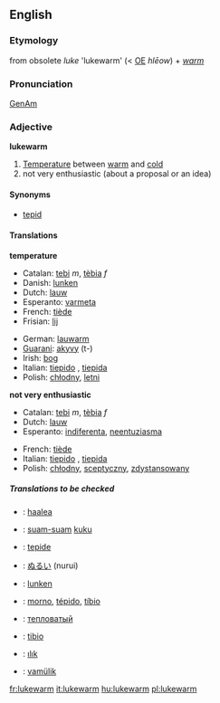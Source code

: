 ==English==

=== Etymology ===
from obsolete ''luke'' 'lukewarm' (< [[w:Old English|OE]] ''hl&#275;ow'') + ''[[warm]]''

=== Pronunciation ===
[[w:General American|GenAm]] {{IPA|[&#716;luk&#712;w&#596;&#633;m]}}

=== Adjective ===
'''lukewarm'''

# [[Temperature]] between [[warm]] and [[cold]]
# not very enthusiastic (about a proposal or an idea)

==== Synonyms ====
*[[tepid]]

==== Translations ====
'''temperature'''
{{top}}<!--languages from A to I go here-->
*Catalan: [[tebi]] ''m'', [[tèbia]] ''f''
*Danish: [[lunken]]
*Dutch: [[lauw]]
*Esperanto: [[varmeta]]
*French: [[tiède]]
*Frisian: [[lij]]
{{mid}}<!--languages from J to Z go here-->
*German: [[lauwarm]]
*[[Guarani]]: [[akyvy]] (t-)
*Irish: [[bog]]
*Italian: [[tiepido]] {{m}}, [[tiepida]] {{f}}
*Polish: [[chłodny]], [[letni]]
{{bottom}}

'''not very enthusiastic'''
{{top}}<!--languages from A to I go here-->
*Catalan: [[tebi]] ''m'', [[tèbia]] ''f''
*Dutch: [[lauw]]
*Esperanto: [[indiferenta]], [[neentuziasma]]
{{mid}}<!--languages from J to Z go here-->
*French: [[tiède]]
*Italian: [[tiepido]] {{m}}, [[tiepida]] {{f}}
*Polish: [[chłodny]], [[sceptyczny]], [[zdystansowany]]
{{bottom}}

=====Translations to be checked=====
{{checktrans}}

*{{ttbc|Finnish}}: [[haalea]]
*{{ttbc|Indonesian}}: [[suam-suam]] [[kuku]]
*{{ttbc|Interlingua}}: [[tepide]]
*{{ttbc|Japanese}}: [[ぬるい]] (nurui)
*{{ttbc|Norwegian}}: [[lunken]]
*{{ttbc|Portuguese}}: [[morno]], [[tépido]], [[tíbio]]
*{{ttbc|Russian}}: [[тепловатый]]
*{{ttbc|Spanish}}: [[tibio]]
*{{ttbc|Turkish}}: [[ılık]]
*{{ttbc|Volapük}}: [[vamülik]]


[[fr:lukewarm]]
[[it:lukewarm]]
[[hu:lukewarm]]
[[pl:lukewarm]]